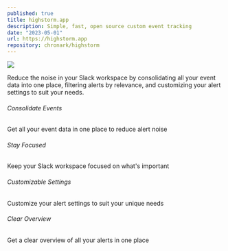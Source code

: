 ```yaml
---
published: true
title: highstorm.app
description: Simple, fast, open source custom event tracking
date: "2023-05-01"
url: https://highstorm.app
repository: chronark/highstorm
---
```


[![](https://highstorm.app/og.png)](https://highstorm.app)

Reduce the noise in your Slack workspace by consolidating all your event data into one place, filtering alerts by relevance, and customizing your alert settings to suit your needs.

###### Consolidate Events

Get all your event data in one place to reduce alert noise

###### Stay Focused

Keep your Slack workspace focused on what's important

###### Customizable Settings

Customize your alert settings to suit your unique needs

###### Clear Overview

Get a clear overview of all your alerts in one place
